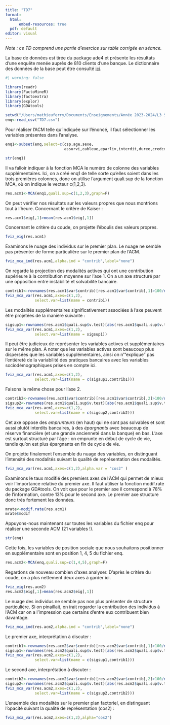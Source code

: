 ```yaml
---
title: "TD7"
format:
  html: 
      embed-resources: true
  pdf: default
editor: visual
---
```


*Note : ce TD comprend une partie d'exercice sur table corrigée en séance.*

La base de données est tirée du package ade4 et présente les résultats d'une enquête menée auprès de 810 clients d'une banque. Le dictionnaire des données de la base peut être consulté [ici](https://pbil.univ-lyon1.fr/ade4/ade4-html/banque.html).

```r
#| warning: false

library(readr)
library(FactoMineR)
library(factoextra)
library(explor)
library(GDAtools)

setwd("/Users/mathieuferry/Documents/Enseignements/Année 2023-2024/L3 Sociologie Analyse des données/TD/TD7")
enq<-read_csv("TD7.csv")
```

Pour réaliser l'ACM telle qu'indiquée sur l'énoncé, il faut sélectionner les variables présentes dans l'analyse.

```r
enq1<-subset(enq,select=c(csp,age,sexe,
                          assurvi,cableue,eparliv,interdit,duree,credcon,soldevu,oppo,credhab))

str(enq1)
```

Il va falloir indiquer à la fonction MCA le numéro de colonne des variables supplémentaires. Ici, on a créé enq1 de telle sorte qu'elles soient dans les trois premières colonnes, donc on utilise l'argument quali.sup de la fonction MCA, où on indique le vecteur c(1,2,3).

```r
res.acm1<-MCA(enq1,quali.sup=c(1,2,3),graph=F)

```

On peut vérifier nos résultats sur les valeurs propres que nous montrions tout à l'heure. Concernant le critère de Kaiser :

```r
res.acm1$eig[,1]>mean(res.acm1$eig[,1])
```

Concernant le critère du coude, on projette l'éboulis des valeurs propres.

```r
fviz_eig(res.acm1)
```

Examinons le nuage des individus sur le premier plan. Le nuage ne semble pas présenter de forme particulière sur le premier plan de l'ACM.

```r
fviz_mca_ind(res.acm1,alpha.ind = "contrib",label="none")
```

On regarde la projection des modalités actives qui ont une contribution supérieure à la contribution moyenne sur l'axe 1. On a un axe structuré par une opposition entre instabilité et solvabilité bancaire.

```r
contrib1<-rownames(res.acm1$var$contrib)[res.acm1$var$contrib[,1]>100/nrow(res.acm1$var$contrib)]
fviz_mca_var(res.acm1,axes=c(1,2),
             select.var=list(name = contrib1))
```

Les modalités supplémentaires significativement associées à l'axe peuvent être projetées de la manière suivante :

```r
sigsup1<-rownames(res.acm1$quali.sup$v.test)[abs(res.acm1$quali.sup$v.test[,1])>1.96]
fviz_mca_var(res.acm1,axes=c(1,2),
             select.var=list(name = sigsup1))
```

Il peut être judicieux de représenter les variables actives et supplémentaires sur le même plan. A noter que les variables actives sont beaucoup plus dispersées que les variables supplémentaires, ainsi on n'"explique" pas l'entièreté de la variabilité des pratiques bancaires avec les variables sociodémographiques prises en compte ici.

```r
fviz_mca_var(res.acm1,axes=c(1,2),
             select.var=list(name = c(sigsup1,contrib1)))
```

Faisons la même chose pour l'axe 2.

```r
contrib2<-rownames(res.acm1$var$contrib)[res.acm1$var$contrib[,2]>100/nrow(res.acm1$var$contrib)]
sigsup2<-rownames(res.acm1$quali.sup$v.test)[abs(res.acm1$quali.sup$v.test[,2])>1.96]
fviz_mca_var(res.acm1,axes=c(1,2),
             select.var=list(name = c(sigsup2,contrib2)))
```

Cet axe oppose des *emprunteurs* (en haut) qui ne sont pas solvables et sont aussi plutôt interdits bancaires, à des *épargnants* avec beaucoup de réserve financière (et une grande ancienneté dans la banque) en bas. L'axe est surtout structuré par l'âge : on emprunte en début de cycle de vie, tandis qu'on est plus épargnants en fin de cycle de vie.

On projette finalement l'ensemble du nuage des variables, en distinguant l'intensité des modalités suivant la qualité de représentation des modalités.

```r
fviz_mca_var(res.acm1,axes=c(1,2),alpha.var = "cos2" )
```

Examinons le taux modifié des premiers axes de l'ACM qui permet de mieux voir l'importance relative du premier axe. Il faut utiliser la fonction modif.rate du package GDAtools. On voit que pour le premier axe il correspond à 78% de l'information, contre 13% pour le second axe. Le premier axe structure donc très fortement les données.

```r
mrate<-modif.rate(res.acm1)
mrate$modif
```

Appuyons-nous maintenant sur toutes les variables du fichier enq pour réaliser une seconde ACM (21 variables !).

```r
str(enq)
```

Cette fois, les variables de position sociale que nous souhaitons positionner en supplémentaire sont en position 1, 4, 5 du fichier enq.

```r
res.acm2<-MCA(enq,quali.sup=c(1,4,5),graph=F)
```

Regardons de nouveau combien d'axes analyser. D'après le critère du coude, on a plus nettement deux axes à garder ici.

```r
fviz_eig(res.acm2)
res.acm2$eig[,1]>mean(res.acm2$eig[,1])
```

Le nuage des individus ne semble pas non plus présenter de structure particulière. Si on pinaillait, on irait regarder la contribution des individus à l'ACM car on a l'impression que certains d'entre eux contribuent bien davantage.

```r
fviz_mca_ind(res.acm2,alpha.ind = "contrib",label="none")
```

Le premier axe, interprétation à discuter :

```r
contrib1<-rownames(res.acm2$var$contrib)[res.acm2$var$contrib[,1]>100/nrow(res.acm2$var$contrib)]
sigsup1<-rownames(res.acm2$quali.sup$v.test)[abs(res.acm2$quali.sup$v.test[,1])>1.96]
fviz_mca_var(res.acm2,axes=c(1,2),
             select.var=list(name = c(sigsup1,contrib1)))
```

Le second axe, interprétation à discuter :

```r
contrib2<-rownames(res.acm2$var$contrib)[res.acm2$var$contrib[,2]>100/nrow(res.acm2$var$contrib)]
sigsup2<-rownames(res.acm2$quali.sup$v.test)[abs(res.acm2$quali.sup$v.test[,2])>1.96]
fviz_mca_var(res.acm2,axes=c(1,2),
             select.var=list(name = c(sigsup2,contrib2)))
```

L'ensemble des modalités sur le premier plan factoriel, en distinguant l'opacité suivant la qualité de représentation (cos2) :

```r
fviz_mca_var(res.acm2,axes=c(1,2),alpha="cos2")
```
